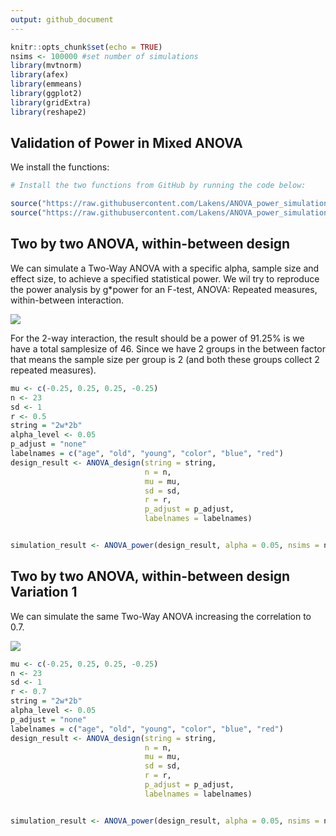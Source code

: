 ```yaml
---
output: github_document
---
```


```r
knitr::opts_chunk$set(echo = TRUE)
nsims <- 100000 #set number of simulations
library(mvtnorm)
library(afex)
library(emmeans)
library(ggplot2)
library(gridExtra)
library(reshape2)

```

## Validation of Power in Mixed ANOVA

We install the functions:

```r
# Install the two functions from GitHub by running the code below:

source("https://raw.githubusercontent.com/Lakens/ANOVA_power_simulation/master/ANOVA_design.R")
source("https://raw.githubusercontent.com/Lakens/ANOVA_power_simulation/master/ANOVA_power.R")
```

## Two by two ANOVA, within-between design

We can simulate a Two-Way ANOVA with a specific alpha, sample size and effect size, to achieve a specified statistical power. We wil try to reproduce the power analysis by g*power for an F-test, ANOVA: Repeated measures, within-between interaction. 

![](screenshots/gpower_5.png)

For the 2-way interaction, the result should be a power of 91.25% is we have a total samplesize of 46. Since we have 2 groups in the between factor that means the sample size per group is 2 (and both these groups collect 2 repeated measures). 

```r
mu <- c(-0.25, 0.25, 0.25, -0.25)
n <- 23
sd <- 1
r <- 0.5
string = "2w*2b"
alpha_level <- 0.05
p_adjust = "none"
labelnames = c("age", "old", "young", "color", "blue", "red")
design_result <- ANOVA_design(string = string,
                              n = n, 
                              mu = mu, 
                              sd = sd, 
                              r = r, 
                              p_adjust = p_adjust,
                              labelnames = labelnames)


simulation_result <- ANOVA_power(design_result, alpha = 0.05, nsims = nsims)

```

## Two by two ANOVA, within-between design Variation 1

We can simulate the same Two-Way ANOVA increasing the correlation to 0.7. 

![](screenshots/gpower_6.png)


```r
mu <- c(-0.25, 0.25, 0.25, -0.25)
n <- 23
sd <- 1
r <- 0.7
string = "2w*2b"
alpha_level <- 0.05
p_adjust = "none"
labelnames = c("age", "old", "young", "color", "blue", "red")
design_result <- ANOVA_design(string = string,
                              n = n, 
                              mu = mu, 
                              sd = sd, 
                              r = r, 
                              p_adjust = p_adjust,
                              labelnames = labelnames)


simulation_result <- ANOVA_power(design_result, alpha = 0.05, nsims = nsims)

```
